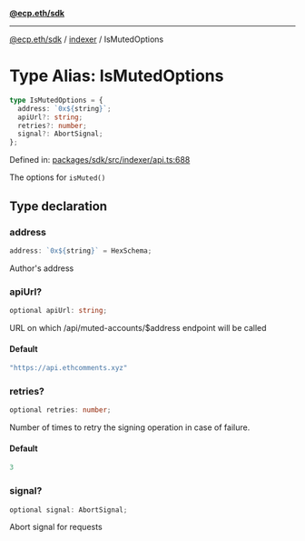[**@ecp.eth/sdk**](../../index.mdx)

***

[@ecp.eth/sdk](/sdk-reference/index.mdx) / [indexer](/sdk-reference/indexer/index.mdx) / IsMutedOptions

# Type Alias: IsMutedOptions

```ts
type IsMutedOptions = {
  address: `0x${string}`;
  apiUrl?: string;
  retries?: number;
  signal?: AbortSignal;
};
```

Defined in: [packages/sdk/src/indexer/api.ts:688](https://github.com/ecp-eth/comments-monorepo/blob/main/packages/sdk/src/indexer/api.ts#L688)

The options for `isMuted()`

## Type declaration

### address

```ts
address: `0x${string}` = HexSchema;
```

Author's address

### apiUrl?

```ts
optional apiUrl: string;
```

URL on which /api/muted-accounts/$address endpoint will be called

#### Default

```ts
"https://api.ethcomments.xyz"
```

### retries?

```ts
optional retries: number;
```

Number of times to retry the signing operation in case of failure.

#### Default

```ts
3
```

### signal?

```ts
optional signal: AbortSignal;
```

Abort signal for requests
